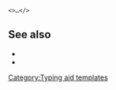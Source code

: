 <code>&lt;{{{1|tag}}}&gt;&hellip;&lt;/{{{1|tag}}}&gt;</code><noinclude>

== See also ==
* {{tl|Tag}}
* {{tl|Tag pair}}

[[Category:Typing aid templates]]
</noinclude>